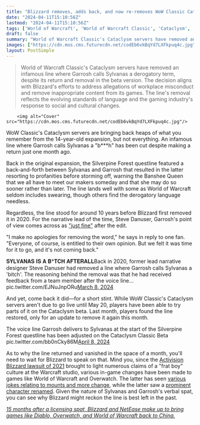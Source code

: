 ```yaml
---
title: "Blizzard removes, adds back, and now re-removes WoW Classic Cataclysm line where Garrosh calls Sylvanas a 'b***h,' despite MMO lead swearing it was 'not coming back'"
date: "2024-04-11T15:10:56Z"
lastmod: "2024-04-11T15:10:56Z"
tags: ['World of Warcraft', 'World of Warcraft Classic', 'Cataclysm', 'Sylvanas', 'Garrosh', 'Blizzard', 'Gaming', 'Controversial Language', 'Gender Politics', 'Blizzard Lawsuit', 'Overwatch']
draft: false
summary: "World of Warcraft Classic's Cataclysm servers have removed an infamous line where Garrosh calls Sylvanas a derogatory term, despite its return and removal in the beta version. The decision aligns with Blizzard's efforts to address allegations of workplace misconduct and remove inappropriate content from its games. The line's removal reflects the evolving standards of language and the gaming industry's response to social and cultural changes."
images: ["https://cdn.mos.cms.futurecdn.net/codEb6vkBqYd7LXFkpuq4c.jpg"]
layout: PostSimple
---
```

> World of Warcraft Classic's Cataclysm servers have removed an infamous line where Garrosh calls Sylvanas a derogatory term, despite its return and removal in the beta version. The decision aligns with Blizzard's efforts to address allegations of workplace misconduct and remove inappropriate content from its games. The line's removal reflects the evolving standards of language and the gaming industry's response to social and cultural changes.


        <img alt="Cover" src="https://cdn.mos.cms.futurecdn.net/codEb6vkBqYd7LXFkpuq4c.jpg"/>
        
WoW Classic's Cataclysm servers are bringing back heaps of what you remember from the 14-year-old expansion, but not everything. An infamous line where Garrosh calls Sylvanas a "b***h" has been cut despite making a return just one month ago.

Back in the original expansion, the Silverpine Forest questline featured a back-and-forth between Sylvanas and Garrosh that resulted in the latter resorting to profanities before storming off, warning the Banshee Queen that we all have to meet our makers someday and that she may do so sooner rather than later. The line lands well with some as World of Warcraft seldom includes swearing, though others find the derogatory language needless. 

Regardless, the line stood for around 10 years before Blizzard first removed it in 2020. For the narrative lead of the time, Steve Danuser, Garrosh's point of view comes across as ["just fine"](https://x.com/SteveDanuser/status/1298728022653075456) after the edit.

"I make no apologies for removing the word," he says in reply to one fan. "Everyone, of course, is entitled to their own opinion. But we felt it was time for it to go, and it's not coming back."

𝐒𝐘𝐋𝐕𝐀𝐍𝐀𝐒 𝐈𝐒 𝐀 𝐁*𝐓𝐂𝐇 𝐀𝐅𝐓𝐄𝐑𝐀𝐋𝐋Back in 2020, former lead narrative designer Steve Danuser had removed a line where Garrosh calls Sylvanas a 'bitch'. The reasoning behind the removal was that he had received feedback from a team member after the voice line… pic.twitter.com/EJNuJnpORu[March 8, 2024](https://twitter.com/N_Tys26/status/1766198235700580807)

And yet, come back it did—for a short stint. While WoW Classic's Cataclysm servers aren't due to go live until May 20, players have been able to try parts of it on the Cataclysm beta. Last month, players found the line restored, only for an update to remove it again this month.

The voice line Garrosh delivers to Sylvanas at the start of the Silverpine Forest questline has been adjusted on the Cataclysm Classic Beta pic.twitter.com/bb0nCky86M[April 8, 2024](https://twitter.com/MrGMYT/status/1777441430958469280)

As to why the line returned and vanished in the space of a month, you'll need to wait for Blizzard to speak on that. Mind you, since the [Activision Blizzard lawsuit of 2021](https://www.gamesradar.com/the-activision-blizzard-lawsuit-explained/) brought to light numerous claims of a "frat boy" culture at the Warcraft studio, various in-game changes have been made to games like World of Warcraft and Overwatch. The latter has seen [various jokes relating to mounts and more change](https://www.gamespot.com/articles/wow-patch-9-1-5-continues-to-rename-old-content-in-wake-of-sexual-harassment-lawsuit/1100-6496430/), while the latter saw a [prominent character renamed](https://www.gamesradar.com/overwatchs-mccree-officially-changes-his-name-to-make-things-right/). Given the nature of Sylvanas and Garrosh's verbal spat, you can see why Blizzard might reckon the line is best left in the past.

[<em>15 months after a licensing spat, Blizzard and NetEase make up to bring games like Diablo, Overwatch, and World of Warcraft back to China.</em>](https://www.gamesradar.com/15-months-after-a-licensing-spat-blizzard-and-netease-make-up-to-bring-games-like-diablo-overwatch-and-world-of-warcraft-back-to-china/)
        